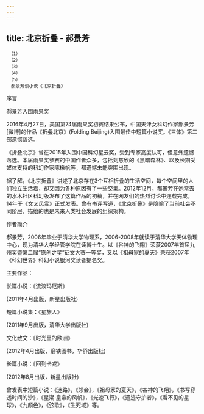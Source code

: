 ```yaml
---
---
---
```

title: 北京折叠 - 郝景芳
---


```
　（1）
　（2）
　（3）
　（4）
　（5）
　郝景芳谈小说《北京折叠》
```







序言




郝景芳入围雨果奖





2016年4月27日，美国第74届雨果奖初赛结果公布，中国天津女科幻作家郝景芳[微博]的作品《折叠北京》(Folding Beijing)入围最佳中短篇小说奖。《三体》第二部遗憾落选。





《折叠北京》曾在2015年入围中国科幻星云奖，受到专家高度认可，但意外遗憾落选。本届雨果奖参赛的中国作者众多，包括刘慈欣的《黑暗森林》、以及长期受媒体支持的科幻作家陈楸帆等，都遗憾未能突围出现。





据了解，《北京折叠》讲述了北京存在3个互相折叠的生活空间，每个空间里的人们独立生活着，却又因为各种原因有了一些交集。2012年12月，郝景芳在她常去的水木社区科幻版发布了这篇作品的初稿，并在网友们的热烈讨论中连载完成，14年于《文艺风赏》正式发表。曾有书评写道，《北京折叠》是隐喻了当前社会不同阶层，描绘的也是未来人类社会发展的组织架构。





作者简介


郝景芳，2006年毕业于清华大学物理系，2006-2008年就读于清华大学天体物理中心，现为清华大学经管学院在读博士生。以《谷神的飞翔》荣获2007年首届九州奖暨第二届“原创之星”征文大赛一等奖，又以《祖母家的夏天》荣获2007年《科幻世界》科幻小说银河奖读者提名奖。





主要作品：





长篇小说：《流浪玛厄斯》

(2011年4月出版，新星出版社)





短篇小说集：《星旅人》

(2011年9月出版，清华大学出版社)





文化散文：《时光里的欧洲》

(2012年4月出版，磨铁图书，华侨出版社)





长篇小说：《回到卡戎》

(2012年8月出版，新星出版社)





曾发表中短篇小说：《迷路》，《领会》，《祖母家的夏天》，《谷神的飞翔》，《书写穿透时间的沙》，《星潮·皇帝的风帆》，《光速飞行》，《遗迹守护者》，《看不见的星球》，《九颜色》，《弦歌》，《生死域》等。